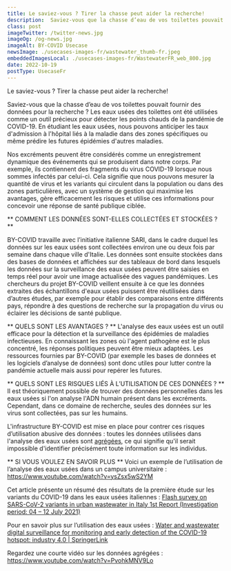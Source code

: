 ```yaml
---
title: Le saviez-vous ? Tirer la chasse peut aider la recherche!
description:  Saviez-vous que la chasse d’eau de vos toilettes pouvait fournir des données pour la recherche ? Les eaux usées des toilettes ont été utilisées comme un outil précieux pour détecter les points chauds de la pandémie de COVID-19.
class: post
imageTwitter: /twitter-news.jpg
imageOg: /og-news.jpg
imageAlt: BY-COVID Usecase
newsImage: ./usecases-images-fr/wastewater_thumb-fr.jpeg
embeddedImagesLocal: ./usecases-images-fr/WastewaterFR_web_800.jpg
date: 2022-10-19
postType: UsecaseFr
---
```


Le saviez-vous ? Tirer la chasse peut aider la recherche!

Saviez-vous que la chasse d’eau de vos toilettes pouvait fournir des données pour la recherche ? Les eaux usées des toilettes ont été utilisées comme un outil précieux pour détecter les points chauds de la pandémie de COVID-19. En étudiant les eaux usées, nous pouvons anticiper les taux d'admission à l'hôpital liés à la maladie dans des zones spécifiques ou même prédire les futures épidémies d'autres maladies. 

Nos excréments peuvent être considérés comme un enregistrement dynamique des événements qui se produisent dans notre corps. Par exemple, ils contiennent des fragments du virus COVID-19 lorsque nous sommes infectés par celui-ci. Cela signifie que nous pouvons mesurer la quantité de virus et les variants qui circulent dans la population ou dans des zones particulières, avec un système de gestion qui maximise les avantages, gère efficacement les risques et utilise ces informations pour concevoir une réponse de santé publique ciblée.

** COMMENT LES DONNÉES SONT-ELLES COLLECTÉES ET STOCKÉES ? **

BY-COVID travaille avec l’initiative italienne SARI, dans le cadre duquel les données sur les eaux usées sont collectées environ une ou deux fois par semaine dans chaque ville d'Italie. Les données sont ensuite stockées dans des bases de données et affichées sur des tableaux de bord dans lesquels les données sur la surveillance des eaux usées peuvent être saisies en temps réel pour avoir une image actualisée des vagues pandémiques. Les chercheurs du projet BY-COVID veillent ensuite à ce que les données extraites des échantillons d'eaux usées puissent être réutilisées dans d’autres études, par exemple pour établir des comparaisons entre différents pays, répondre à des questions de recherche sur la propagation du virus ou éclairer les décisions de santé publique. 

** QUELS SONT LES AVANTAGES ? **
L'analyse des eaux usées est un outil efficace pour la détection et la surveillance des épidémies de maladies infectieuses. En connaissant les zones où l'agent pathogène est le plus concentré, les réponses politiques peuvent être mieux adaptées. Les ressources fournies par BY-COVID (par exemple les bases de données et les logiciels d’analyse de données) sont donc utiles pour lutter contre la pandémie actuelle mais aussi pour repérer les futures.

** QUELS SONT LES RISQUES LIÉS À L’UTILISATION DE CES DONNÉES ? **
Il est théoriquement possible de trouver des données personnelles dans les eaux usées si l'on analyse l'ADN humain présent dans les excréments. Cependant, dans ce domaine de recherche, seules des données sur les virus sont collectées, pas sur les humains.

L'infrastructure BY-COVID est mise en place pour contrer ces risques d’utilisation abusive des données : toutes les données utilisées dans l'analyse des eaux usées sont [agrégées](https://www.youtube.com/watch?v=PvohkMNV9Lo), ce qui signifie qu'il serait impossible d'identifier précisément toute information sur les individus.

** SI VOUS VOULEZ EN SAVOIR PLUS **
Voici un exemple de l’utilisation de l’analyse des eaux usées dans un campus universitaire : https://www.youtube.com/watch?v=ysZsx5wS2YM

Cet article présente un résumé des résultats de la première étude sur les variants du COVID-19 dans les eaux usées italiennes : [Flash survey on SARS-CoV-2 variants in urban wastewater in Italy 1st Report (Investigation period: 04 – 12 July 2021)](https://www.iss.it/documents/20126/0/Flash+survey+SARS-CoV-2+wastewater+Italy+-+July+2021+final+081321.pdf/3476ffae-2b12-e0d3-68d7-552075ea7c0b?t=1631115343133)

Pour en savoir plus sur l’utilisation des eaux usées : [Water and wastewater digital surveillance for monitoring and early detection of the COVID-19 hotspot: industry 4.0 | SpringerLink](https://link.springer.com/article/10.1007/s13762-022-03982-7)

Regardez une courte vidéo sur les données agrégées : https://www.youtube.com/watch?v=PvohkMNV9Lo

